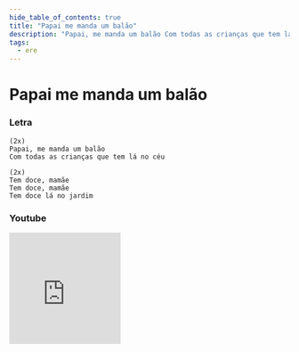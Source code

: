 ```yaml
---
hide_table_of_contents: true
title: "Papai me manda um balão"
description: "Papai, me manda um balão Com todas as crianças que tem lá no céu Tem doce, mamãe Tem doce, mamãe Tem doce lá no jardim"
tags:
  - ere
---
```


# Papai me manda um balão

### Letra

```text
(2x)
Papai, me manda um balão
Com todas as crianças que tem lá no céu

(2x)
Tem doce, mamãe
Tem doce, mamãe
Tem doce lá no jardim
```

### Youtube

<iframe
  width="200"
  height="200"
  src="https://www.youtube.com/embed/HwUf92lo4o4"
  title="YouTube video player"
  frameborder="0"
  allow="accelerometer; autoplay; clipboard-write; encrypted-media; gyroscope; picture-in-picture; web-share"
  referrerpolicy="strict-origin-when-cross-origin"
  allowfullscreen
></iframe>